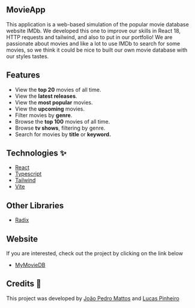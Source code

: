 
## MovieApp

   This application is a web-based simulation of the popular movie database website IMDb. We developed this one to improve our skills in React 18, HTTP requests and tailwind, and also to put in our portfolio! We are passionate about movies and like a lot to use IMDb to search for some movies, so we think it could be nice to built our own movie database with our styles tastes.


##  Features

- View the **top 20** movies of all time.
- View the **latest releases**.
- View the **most popular** movies.
- View the **upcoming** movies.
- Filter movies by **genre**.
- Browse the **top 100** movies of all time.
- Browse **tv shows**, filtering by genre.
- Search for movies by **title** or **keyword.**



## Technologies ✨

- [React](https://react.dev/)
- [Typescript](https://www.typescriptlang.org/)
- [Tailwind](https://tailwindcss.com/)
- [Vite](https://vitejs.dev/)



##  Other Libraries

- [Radix](https://www.radix-ui.com/)




##  Website
If you are interested, check out the project by clicking on the link below

- [MyMovieDB](https://mymoviedb.vercel.app/)

## Credits 🧠

This project was developed by [João Pedro Mattos](https://github.com/jotapemattos) and [Lucas Pinheiro](https://github.com/LucasP1nheiro)

